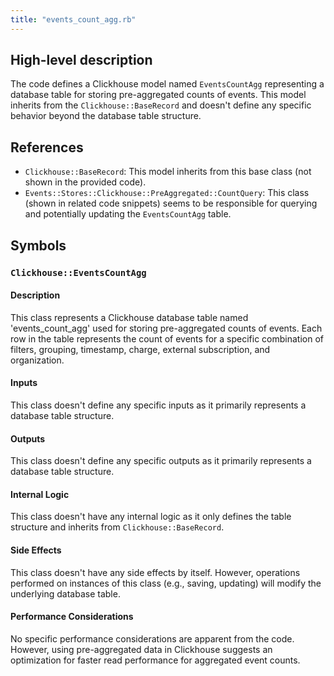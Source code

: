 ```yaml
---
title: "events_count_agg.rb"
---
```


## High-level description
The code defines a Clickhouse model named `EventsCountAgg` representing a database table for storing pre-aggregated counts of events. This model inherits from the `Clickhouse::BaseRecord` and doesn't define any specific behavior beyond the database table structure.

## References
- `Clickhouse::BaseRecord`: This model inherits from this base class (not shown in the provided code).
- `Events::Stores::Clickhouse::PreAggregated::CountQuery`: This class (shown in related code snippets) seems to be responsible for querying and potentially updating the `EventsCountAgg` table.

## Symbols

### `Clickhouse::EventsCountAgg`
#### Description
This class represents a Clickhouse database table named 'events_count_agg' used for storing pre-aggregated counts of events. Each row in the table represents the count of events for a specific combination of filters, grouping, timestamp, charge, external subscription, and organization.

#### Inputs
This class doesn't define any specific inputs as it primarily represents a database table structure.

#### Outputs
This class doesn't define any specific outputs as it primarily represents a database table structure.

#### Internal Logic
This class doesn't have any internal logic as it only defines the table structure and inherits from `Clickhouse::BaseRecord`.

#### Side Effects
This class doesn't have any side effects by itself. However, operations performed on instances of this class (e.g., saving, updating) will modify the underlying database table.

#### Performance Considerations
No specific performance considerations are apparent from the code. However, using pre-aggregated data in Clickhouse suggests an optimization for faster read performance for aggregated event counts.
